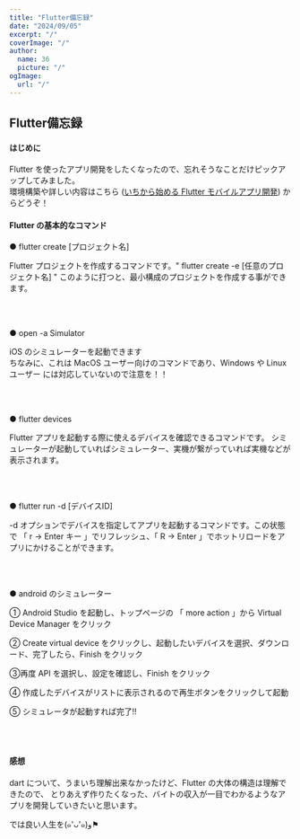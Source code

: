 ```yaml
---
title: "Flutter備忘録"
date: "2024/09/05"
excerpt: "/"
coverImage: "/"
author:
  name: 36
  picture: "/"
ogImage:
  url: "/"
---
```


## <span>Flutter</span>備忘録

#### はじめに

Flutter を使ったアプリ開発をしたくなったので、忘れそうなことだけピックアップしてみました。<br />
環境構築や詳しい内容はこちら
(<span>[いちから始める Flutter モバイルアプリ開発](https://zenn.dev/heyhey1028/books/flutter-basics)</span>)
からどうぞ！

#### Flutter の基本的なコマンド

<span>●</span> flutter create [プロジェクト名]

Flutter プロジェクトを作成するコマンドです。" <span>flutter create -e [任意のプロジェクト名]</span> "
このように打つと、最小構成のプロジェクトを作成する事ができます。

<br />
<br />

<span>●</span> open -a Simulator

iOS のシミュレーターを起動できます<br />
ちなみに、これは<span> MacOS ユーザー向けのコマンド</span>であり、Windows や Linux ユーザー
には<span>対応していない</span>ので注意を！！

<br />
<br />

<span>●</span> flutter devices

Flutter アプリを起動する際に使えるデバイスを確認できるコマンドです。
シミュレーターが起動していればシミュレーター、実機が繋がっていれば実機などが表示されます。

<br />
<br />

<span>●</span> flutter run -d [デバイスID]

-d オプションでデバイスを指定してアプリを起動するコマンドです。この状態で
「 r → Enter キー 」でリフレッシュ、「 R → Enter 」でホットリロードをアプリにかけることができます。

<br />
<br />

<span>●</span> android のシミュレーター

<span>①</span>
Android Studio を起動し、トップページの 「 more action 」から Virtual Device Manager
をクリック

<span>②</span>
Create virtual device をクリックし、起動したいデバイスを選択、ダウンロード、完了したら、Finish
をクリック

<span>③</span>再度 API を選択し、設定を確認し、Finish をクリック

<span>④</span>
作成したデバイスがリストに表示されるので再生ボタンをクリックして起動

<span>⑤</span>
シミュレータが起動すれば完了!!

<br />
<br />

#### 感想

dart について、うまいち理解出来なかったけど、Flutter の大体の構造は理解できたので、
とりあえず作りたくなった、バイトの収入が一目でわかるようなアプリを開発していきたいと思います。

では良い人生を(๑'ᴗ'๑)و⚑
